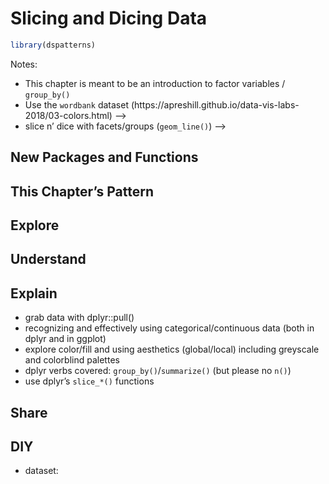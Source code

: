 # Slicing and Dicing Data

```r
library(dspatterns)
```

Notes:

- This chapter is meant to be an introduction to factor variables / `group_by()` 
- Use the `wordbank` dataset (https://apreshill.github.io/data-vis-labs-2018/03-colors.html) -->
- slice n' dice with facets/groups (`geom_line()`) -->



## New Packages and Functions  

## This Chapter's Pattern

## Explore

## Understand

## Explain

- grab data with dplyr::pull()
- recognizing and effectively using categorical/continuous data (both in dplyr and in ggplot)
- explore color/fill and using aesthetics (global/local) including greyscale and colorblind palettes
- dplyr verbs covered: `group_by()`/`summarize()` (but please no `n()`)
- use dplyr's `slice_*()` functions

## Share

## DIY

- dataset: 
